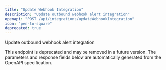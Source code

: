 ```yaml
---
title: "Update Webhook Integration"
description: "Update outbound webhook alert integration"
openapi: "POST /api/integrations/updateWebhookIntegration"
icon: "pen-to-square"
deprecated: true
---
```


Update outbound webhook alert integration

<Warning>
This endpoint is deprecated and may be removed in a future version.
</Warning>

<Note>
The parameters and response fields below are automatically generated from the OpenAPI specification.
</Note>
